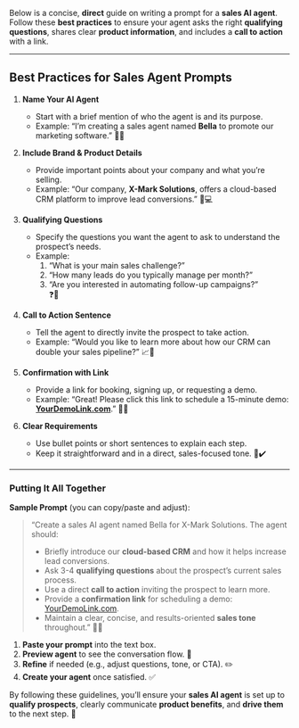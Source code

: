 Below is a concise, **direct** guide on writing a prompt for a **sales AI agent**. Follow these **best practices** to ensure your agent asks the right **qualifying questions**, shares clear **product information**, and includes a **call to action** with a link.

---

## Best Practices for Sales Agent Prompts

1. **Name Your AI Agent**  
   - Start with a brief mention of who the agent is and its purpose.  
   - Example: “I’m creating a sales agent named **Bella** to promote our marketing software.” 💁‍♀️

2. **Include Brand & Product Details**  
   - Provide important points about your company and what you’re selling.  
   - Example: “Our company, **X-Mark Solutions**, offers a cloud-based CRM platform to improve lead conversions.” 🏢💻

3. **Qualifying Questions**  
   - Specify the questions you want the agent to ask to understand the prospect’s needs.  
   - Example:  
        1. “What is your main sales challenge?”  
        2. “How many leads do you typically manage per month?”  
        3. “Are you interested in automating follow-up campaigns?”  
   ❓🤔

4. **Call to Action Sentence**  
   - Tell the agent to directly invite the prospect to take action.  
   - Example: “Would you like to learn more about how our CRM can double your sales pipeline?” 📈👥

5. **Confirmation with Link**  
   - Provide a link for booking, signing up, or requesting a demo.  
   - Example: “Great! Please click this link to schedule a 15-minute demo: [**YourDemoLink.com**](https://yourdemolink.com/).” 📅🔗

6. **Clear Requirements**  
   - Use bullet points or short sentences to explain each step.  
   - Keep it straightforward and in a direct, sales-focused tone. 💬✔️

---

### Putting It All Together

**Sample Prompt** (you can copy/paste and adjust):

> “Create a sales AI agent named Bella for X-Mark Solutions. The agent should:
> 
> - Briefly introduce our **cloud-based CRM** and how it helps increase lead conversions.  
> - Ask 3-4 **qualifying questions** about the prospect’s current sales process.  
> - Use a direct **call to action** inviting the prospect to learn more.  
> - Provide a **confirmation link** for scheduling a demo: [YourDemoLink.com](https://yourdemolink.com/).  
> - Maintain a clear, concise, and results-oriented **sales tone** throughout.” 🎯📝

1. **Paste your prompt** into the text box.  
2. **Preview agent** to see the conversation flow. 👀  
3. **Refine** if needed (e.g., adjust questions, tone, or CTA). ✏️  
4. **Create your agent** once satisfied. ✅

By following these guidelines, you’ll ensure your **sales AI agent** is set up to **qualify prospects**, clearly communicate **product benefits**, and **drive them** to the next step. 🚀
